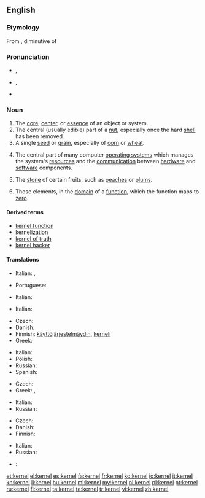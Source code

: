 {{wikipedia|dab=kernel}}
==English==

===Etymology===
From {{etyl|ang}} {{term|cyrnel|lang=ang}}, diminutive of {{term|corn||seed|lang=ang}}

===Pronunciation===
* {{a|UK}} {{IPA|/ˈkɜː(ɹ).nəl/}}, {{SAMPA|/"k3:(r).n@l/}}
*: {{rhymes|ɜː(r)nəl}}
* {{a|US}} {{IPA|/ˈkɝnəl/}}, {{SAMPA|/"k3`n@l/}}
* {{homophones|colonel}}

===Noun===
{{en-noun}}

# The [[core]], [[center]], or [[essence]] of an object or system.
# The central (usually edible) part of a [[nut]], especially once the hard [[shell]] has been removed.
# A single [[seed]] or [[grain]], especially of [[corn]] or [[wheat]].
# {{computing}} The central part of many computer [[operating system]]s which manages the system's [[resource]]s and the [[communication]] between [[hardware]] and [[software]] components.
# {{context|US}} The [[stone]] of certain fruits, such as [[peach]]es or [[plum]]s.
# {{algebra}} Those elements, in the [[domain]] of a [[function]], which the function maps to [[zero]].

====Derived terms====
* [[kernel function]]
* [[kernelization]]
* [[kernel of truth]]
* [[kernel hacker]]

====Translations====
{{trans-top|core or essence of an object or system}}
* Italian: {{t+|it|nucleo|m}},  {{t+|it|nocciolo|m}}
{{trans-mid}}
* Portuguese: {{t+|pt|cerne|m}}
{{trans-bottom}}

{{trans-top|central part of a nut}}
* Italian: {{t+|it|gheriglio|m}}
{{trans-mid}}
{{trans-bottom}}

{{trans-top|single seed of corn or wheat}}
* Italian: {{t+|it|chicco|m}}
{{trans-mid}}
{{trans-bottom}}

{{trans-top|central part of many computer operating systems}}
* Czech: {{t-|cs|jádro|n}}
* Danish: {{t|da|kerne|c}}
* Finnish: [[käyttöjärjestelmäydin]], [[kerneli]]
* Greek: {{t+|el|πυρήνας|m|tr=pirínas}}
{{trans-mid}}
* Italian:  {{t+|it|kernel|m}}
* Polish: {{t+|pl|jądro|n}}
* Russian: {{t+|ru|ядро|n|tr=jadró}}
* Spanish: {{t+|es|núcleo}}
{{trans-bottom}}

{{trans-top|stone of certain fruits, such as peaches or plums}}
* Czech: {{t-|cs|pecka|f}}
* Greek: {{t+|el|πυρήνας|m|tr=pirínas}},  {{t+|el|κουκούτσι|n|tr=koukoútsi}}
{{trans-mid}}
* Italian: {{t+|it|nocciolo|m}}
* Russian: {{t|ru|косточка|f|tr=kóstočka}}
{{trans-bottom}}

{{trans-top|(algebra) set of elements mapped to zero}}
* Czech: {{t-|cs|jádro|n}}
* Danish: {{t|da|kerne|c}}
* Finnish: {{t+|fi|ydin}}
{{trans-mid}}
* Italian: {{t+|it|nucleo|m}}
* Russian: {{t+|ru|ядро|n|tr=jadró}}
{{trans-bottom}}

{{checktrans-top}}
* {{ttbc|Esperanto}}: {{t-|eo|kerno|xs=Esperanto}}
{{checktrans-mid}}
{{checktrans-bottom}}

[[et:kernel]]
[[el:kernel]]
[[es:kernel]]
[[fa:kernel]]
[[fr:kernel]]
[[ko:kernel]]
[[io:kernel]]
[[it:kernel]]
[[kn:kernel]]
[[li:kernel]]
[[hu:kernel]]
[[ml:kernel]]
[[my:kernel]]
[[nl:kernel]]
[[pl:kernel]]
[[pt:kernel]]
[[ru:kernel]]
[[fi:kernel]]
[[ta:kernel]]
[[te:kernel]]
[[tr:kernel]]
[[vi:kernel]]
[[zh:kernel]]